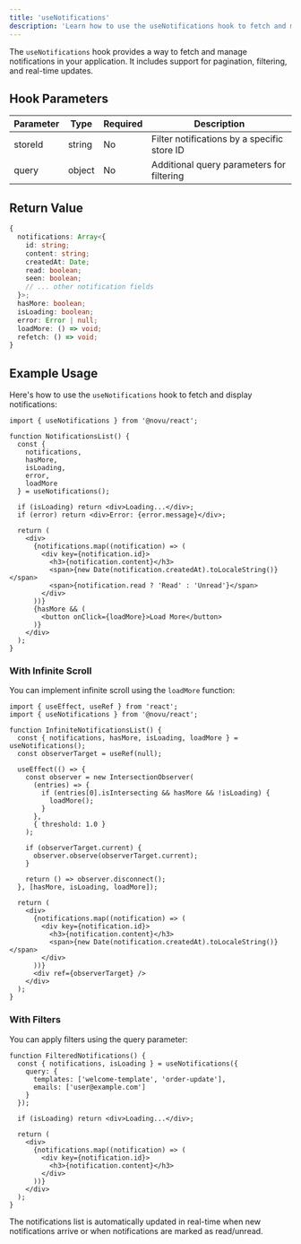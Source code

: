 ```yaml
---
title: 'useNotifications'
description: 'Learn how to use the useNotifications hook to fetch and manage notifications in your React application'
---
```


The `useNotifications` hook provides a way to fetch and manage notifications in your application. It includes support for pagination, filtering, and real-time updates.

## Hook Parameters

| Parameter | Type | Required | Description |
|-----------|------|----------|-------------|
| storeId | string | No | Filter notifications by a specific store ID |
| query | object | No | Additional query parameters for filtering |

## Return Value

```typescript
{
  notifications: Array<{
    id: string;
    content: string;
    createdAt: Date;
    read: boolean;
    seen: boolean;
    // ... other notification fields
  }>;
  hasMore: boolean;
  isLoading: boolean;
  error: Error | null;
  loadMore: () => void;
  refetch: () => void;
}
```

## Example Usage

Here's how to use the `useNotifications` hook to fetch and display notifications:

```tsx
import { useNotifications } from '@novu/react';

function NotificationsList() {
  const { 
    notifications, 
    hasMore, 
    isLoading, 
    error,
    loadMore 
  } = useNotifications();
  
  if (isLoading) return <div>Loading...</div>;
  if (error) return <div>Error: {error.message}</div>;
  
  return (
    <div>
      {notifications.map((notification) => (
        <div key={notification.id}>
          <h3>{notification.content}</h3>
          <span>{new Date(notification.createdAt).toLocaleString()}</span>
          <span>{notification.read ? 'Read' : 'Unread'}</span>
        </div>
      ))}
      {hasMore && (
        <button onClick={loadMore}>Load More</button>
      )}
    </div>
  );
}
```

### With Infinite Scroll

You can implement infinite scroll using the `loadMore` function:

```tsx
import { useEffect, useRef } from 'react';
import { useNotifications } from '@novu/react';

function InfiniteNotificationsList() {
  const { notifications, hasMore, isLoading, loadMore } = useNotifications();
  const observerTarget = useRef(null);

  useEffect(() => {
    const observer = new IntersectionObserver(
      (entries) => {
        if (entries[0].isIntersecting && hasMore && !isLoading) {
          loadMore();
        }
      },
      { threshold: 1.0 }
    );

    if (observerTarget.current) {
      observer.observe(observerTarget.current);
    }

    return () => observer.disconnect();
  }, [hasMore, isLoading, loadMore]);

  return (
    <div>
      {notifications.map((notification) => (
        <div key={notification.id}>
          <h3>{notification.content}</h3>
          <span>{new Date(notification.createdAt).toLocaleString()}</span>
        </div>
      ))}
      <div ref={observerTarget} />
    </div>
  );
}
```

### With Filters

You can apply filters using the query parameter:

```tsx
function FilteredNotifications() {
  const { notifications, isLoading } = useNotifications({
    query: {
      templates: ['welcome-template', 'order-update'],
      emails: ['user@example.com']
    }
  });
  
  if (isLoading) return <div>Loading...</div>;
  
  return (
    <div>
      {notifications.map((notification) => (
        <div key={notification.id}>
          <h3>{notification.content}</h3>
        </div>
      ))}
    </div>
  );
}
```

<Callout type="info">
  The notifications list is automatically updated in real-time when new notifications arrive or when notifications are marked as read/unread.
</Callout>
